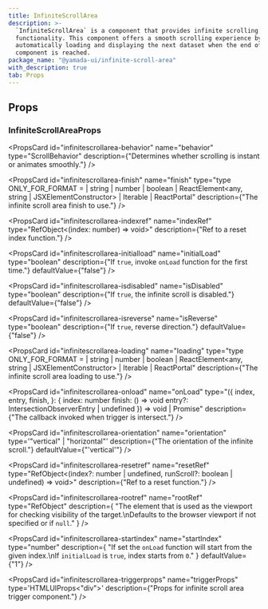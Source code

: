 ```yaml
---
title: InfiniteScrollArea
description: >-
  `InfiniteScrollArea` is a component that provides infinite scrolling
  functionality. This component offers a smooth scrolling experience by
  automatically loading and displaying the next dataset when the end of the
  component is reached.
package_name: "@yamada-ui/infinite-scroll-area"
with_description: true
tab: Props
---
```


## Props

### InfiniteScrollAreaProps

<PropsCard
  id="infinitescrollarea-behavior"
  name="behavior"
  type="ScrollBehavior"
  description={"Determines whether scrolling is instant or animates smoothly."}
/>

<PropsCard
  id="infinitescrollarea-finish"
  name="finish"
  type="type ONLY_FOR_FORMAT =
  | string
  | number
  | boolean
  | ReactElement<any, string | JSXElementConstructor<any>>
  | Iterable<ReactNode>
  | ReactPortal"
  description={"The infinite scroll area finish to use."}
/>

<PropsCard
  id="infinitescrollarea-indexref"
  name="indexRef"
  type="RefObject<(index: number) => void>"
  description={"Ref to a reset index function."}
/>

<PropsCard
  id="infinitescrollarea-initialload"
  name="initialLoad"
  type="boolean"
  description={"If `true`, invoke `onLoad` function for the first time."}
  defaultValue={"false"}
/>

<PropsCard
  id="infinitescrollarea-isdisabled"
  name="isDisabled"
  type="boolean"
  description={"If `true`, the infinite scroll is disabled."}
  defaultValue={"false"}
/>

<PropsCard
  id="infinitescrollarea-isreverse"
  name="isReverse"
  type="boolean"
  description={"If `true`, reverse direction."}
  defaultValue={"false"}
/>

<PropsCard
  id="infinitescrollarea-loading"
  name="loading"
  type="type ONLY_FOR_FORMAT =
  | string
  | number
  | boolean
  | ReactElement<any, string | JSXElementConstructor<any>>
  | Iterable<ReactNode>
  | ReactPortal"
  description={"The infinite scroll area loading to use."}
/>

<PropsCard
  id="infinitescrollarea-onload"
  name="onLoad"
  type="({
  index,
  entry,
  finish,
}: {
  index: number
  finish: () => void
  entry?: IntersectionObserverEntry | undefined
}) => void | Promise<void>"
  description={"The callback invoked when trigger is intersect."}
/>

<PropsCard
  id="infinitescrollarea-orientation"
  name="orientation"
  type='"vertical" | "horizontal"'
  description={"The orientation of the infinite scroll."}
  defaultValue={"'vertical'"}
/>

<PropsCard
  id="infinitescrollarea-resetref"
  name="resetRef"
  type="RefObject<(index?: number | undefined, runScroll?: boolean | undefined) => void>"
  description={"Ref to a reset function."}
/>

<PropsCard
  id="infinitescrollarea-rootref"
  name="rootRef"
  type="RefObject<HTMLElement>"
  description={
    "The element that is used as the viewport for checking visibility of the target.\nDefaults to the browser viewport if not specified or if `null`."
  }
/>

<PropsCard
  id="infinitescrollarea-startindex"
  name="startIndex"
  type="number"
  description={
    "If set the `onLoad` function will start from the given index.\nIf `initialLoad` is `true`, index starts from `0`."
  }
  defaultValue={"1"}
/>

<PropsCard
  id="infinitescrollarea-triggerprops"
  name="triggerProps"
  type='HTMLUIProps<"div">'
  description={"Props for infinite scroll area trigger component."}
/>
